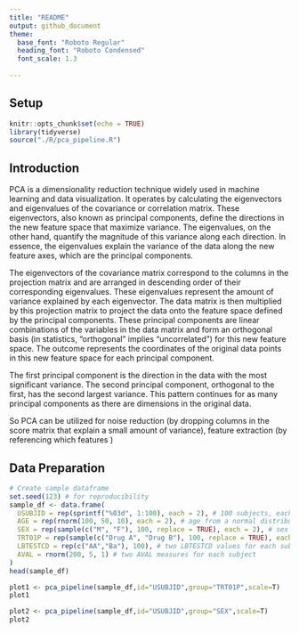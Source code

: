 ```yaml
---
title: "README"
output: github_document
theme:
  base_font: "Roboto Regular"
  heading_font: "Roboto Condensed"
  font_scale: 1.3
  
---
```

## Setup

```r
knitr::opts_chunk$set(echo = TRUE)
library(tidyverse)
source("./R/pca_pipeline.R")
```

## Introduction

PCA is a dimensionality reduction technique widely used in machine learning and data visualization. It operates by calculating the eigenvectors and eigenvalues of the covariance or correlation matrix. These eigenvectors, also known as principal components, define the directions in the new feature space that maximize variance. The eigenvalues, on the other hand, quantify the magnitude of this variance along each direction. In essence, the eigenvalues explain the variance of the data along the new feature axes, which are the principal components.

The eigenvectors of the covariance matrix correspond to the columns in the projection matrix and are arranged in descending order of their corresponding eigenvalues. These eigenvalues represent the amount of variance explained by each eigenvector. The data matrix is then multiplied by this projection matrix to project the data onto the feature space defined by the principal components. These principal components are linear combinations of the variables in the data matrix and form an orthogonal basis (in statistics, "orthogonal" implies "uncorrelated") for this new feature space. The outcome represents the coordinates of the original data points in this new feature space for each principal component.

The first principal component is the direction in the data with the most significant variance. The second principal component, orthogonal to the first, has the second largest variance. This pattern continues for as many principal components as there are dimensions in the original data.

So PCA can be utilized for noise reduction (by dropping columns in the score matrix that explain a small amount of variance), feature extraction (by referencing which features )

## Data Preparation

```r
# Create sample dataframe
set.seed(123) # for reproducibility
sample_df <- data.frame(
  USUBJID = rep(sprintf("%03d", 1:100), each = 2), # 100 subjects, each repeated twice
  AGE = rep(rnorm(100, 50, 10), each = 2), # age from a normal distribution, each repeated twice
  SEX = rep(sample(c("M", "F"), 100, replace = TRUE), each = 2), # sex randomly assigned, each repeated twice
  TRT01P = rep(sample(c("Drug A", "Drug B"), 100, replace = TRUE), each = 2), # treatment randomly assigned, each repeated twice
  LBTESTCD = rep(c("AA","Ba"), 100), # two LBTESTCD values for each subject
  AVAL = rnorm(200, 5, 1) # two AVAL measures for each subject
)
head(sample_df)
```

```r
plot1 <- pca_pipeline(sample_df,id="USUBJID",group="TRT01P",scale=T)
plot1
```

```r
plot2 <- pca_pipeline(sample_df,id="USUBJID",group="SEX",scale=T)
plot2
```

```r

```


